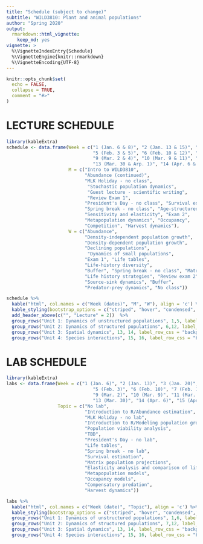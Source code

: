 ```yaml
---
title: "Schedule (subject to change)"
subtitle: "WILD3810: Plant and animal populations"
author: "Spring 2020"
output: 
  rmarkdown::html_vignette:
    keep_md: yes
vignette: >
  %\VignetteIndexEntry{Schedule}
  %\VignetteEngine{knitr::rmarkdown}
  %\VignetteEncoding{UTF-8}
---
```


```r
knitr::opts_chunk$set(
  echo = FALSE,
  collapse = TRUE,
  comment = "#>"
)
```

# LECTURE SCHEDULE 

```r
library(kableExtra)
schedule <- data.frame(Week = c("1 (Jan. 6 & 8)", "2 (Jan. 13 & 15)", "3 (Jan. 20 & 22)", "4 (Jan. 27 & 29)",
                                "5 (Feb. 3 & 5)", "6 (Feb. 10 & 12)", "7 (Feb. 17 & 19)", "8 (Feb. 24 & 26)",
                                "9 (Mar. 2 & 4)", "10 (Mar. 9 & 11)", "11 (Mar. 16 & 18)", "12 (Mar. 23 & 25)",
                                "13 (Mar. 30 & Arp. 1)", "14 (Apr. 6 & 8)", "15 (Apr. 13 & 15)", "16 (Apr. 20 & 22)"),
                       M = c("Intro to WILD3810", 
                             "Abundance (continued)", 
                             "MLK Holiday - no class", 
                              "Stochastic population dynamics",
                              "Guest lecture - scientific writing", 
                              "Review Exam 1", 
                             "President's Day - no class", "Survival estimation",
                             "Spring break - no class", "Age-structured dynamics", 
                             "Sensitivity and elasticity", "Exam 2",
                             "Metapopulation dynamics", "Occupancy", 
                             "Competition", "Harvest dynamics"),
                       W = c("Abundance", 
                             "Density-independent population growth", 
                             "Density-dependent population growth", 
                             "Declining populations",
                              "Dynamics of small populations",
                             "Exam 1", "Life tables", 
                             "Life-history diversity", 
                             "Buffer", "Spring break - no class", "Matrix models",
                             "Life history strategies", "Review exam 2",
                             "Source-sink dynamics", "Buffer", 
                             "Predator-prey dynamics", "No class"))

schedule %>%
  kable("html", col.names = c("Week (dates)", "M", "W"), align = 'c') %>%
  kable_styling(bootstrap_options = c("striped", "hover", "condensed", "responsive"), full_width = TRUE) %>%
  add_header_above(c("", "Lecture" = 2))  %>%
  group_rows("Unit 1: Dynamics of unstructured populations", 1,5, label_row_css = "background-color: #333333; color: #eeeeee;") %>%
  group_rows("Unit 2: Dynamics of structured populations", 6,12, label_row_css = "background-color: #333333; color: #eeeeee;") %>%
  group_rows("Unit 3: Spatial dynamics", 13, 14, label_row_css = "background-color: #333333; color: #eeeeee;") %>%
  group_rows("Unit 4: Species interactions", 15, 16, label_row_css = "background-color: #333333; color: #eeeeee;")

```

# LAB SCHEDULE
```r
library(kableExtra)
labs <- data.frame(Week = c("1 (Jan. 6)", "2 (Jan. 13)", "3 (Jan. 20)", "4 (Jan. 27)",
                                "5 (Feb. 3)", "6 (Feb. 10)", "7 (Feb. 17)", "8 (Feb. 24)",
                                "9 (Mar. 2)", "10 (Mar. 9)", "11 (Mar. 16)", "12 (Mar. 23)",
                                "13 (Mar. 30)", "14 (Apr. 6)", "15 (Apr. 13)", "16 (Apr. 20)"),
                   Topic = c("No lab", 
                             "Introduction to R/Abundance estimation", 
                             "MLK Holiday - no lab",  
                             "Introduction to R/Modeling population growth",
                             "Population viability analysis", 
                             "TBD", 
                             "President's Day - no lab", 
                             "Life tables",
                             "Spring break - no lab", 
                             "Survival estimation", 
                             "Matrix population projections", 
                             "Elasticity analysis and comparison of life history strategies",
                             "Metapopulation models", 
                             "Occupancy models", 
                             "Compensatory predation", 
                             "Harvest dynamics"))

labs %>%
  kable("html", col.names = c("Week (date)", "Topic"), align = 'c') %>%
  kable_styling(bootstrap_options = c("striped", "hover", "condensed", "responsive"), full_width = TRUE) %>%
  group_rows("Unit 1: Dynamics of unstructured populations", 1,6, label_row_css = "background-color: #333333; color: #eeeeee;") %>%
  group_rows("Unit 2: Dynamics of structured populations", 7,12, label_row_css = "background-color: #333333; color: #eeeeee;") %>%
  group_rows("Unit 3: Spatial dynamics", 13, 14, label_row_css = "background-color: #333333; color: #eeeeee;") %>%
  group_rows("Unit 4: Species interactions", 15, 16, label_row_css = "background-color: #333333; color: #eeeeee;")

```
